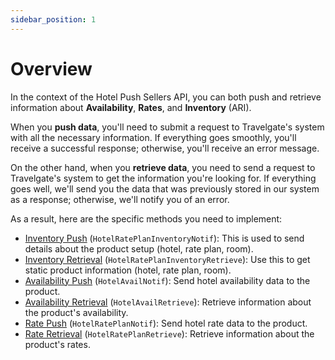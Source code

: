 ```yaml
---
sidebar_position: 1
---
```


# Overview

In the context of the Hotel Push Sellers API, you can both push and retrieve information about **Availability**, **Rates**, and **Inventory** (ARI).

When you **push data**, you'll need to submit a request to Travelgate's system with all the necessary information. If everything goes smoothly, you'll receive a successful response; otherwise, you'll receive an error message.

On the other hand, when you **retrieve data**, you need to send a request to Travelgate's system to get the information you're looking for. If everything goes well, we'll send you the data that was previously stored in our system as a response; otherwise, we'll notify you of an error.

As a result, here are the specific methods you need to implement:

* [Inventory Push](inventory/inventory-push.mdx) (`HotelRatePlanInventoryNotif`): This is used to send details about the product setup (hotel, rate plan, room).
* [Inventory Retrieval](inventory/inventory-retrieval.mdx) (`HotelRatePlanInventoryRetrieve`): Use this to get static product information (hotel, rate plan, room).
* [Availability Push](availability/availability-push.mdx) (`HotelAvailNotif`): Send hotel availability data to the product.
* [Availability Retrieval](availability/availability-retrieval.mdx) (`HotelAvailRetrieve`): Retrieve information about the product's availability.
* [Rate Push](rates/rates-push.mdx) (`HotelRatePlanNotif`): Send hotel rate data to the product.
* [Rate Retrieval](rates/rates-retrieve.mdx) (`HotelRatePlanRetrieve`): Retrieve information about the product's rates.